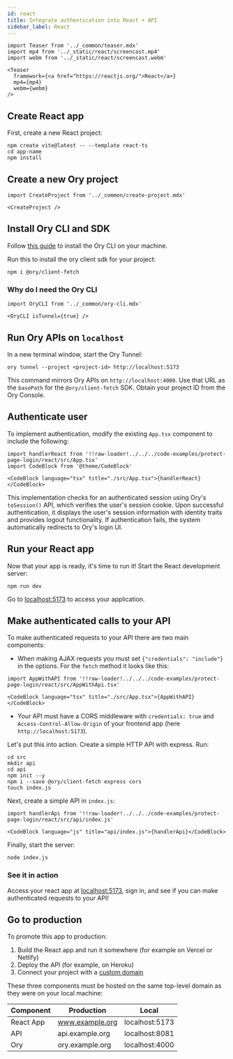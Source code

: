 ```yaml
---
id: react
title: Integrate authentication into React + API
sidebar_label: React
---
```


```mdx-code-block
import Teaser from '../_common/teaser.mdx'
import mp4 from '../_static/react/screencast.mp4'
import webm from '../_static/react/screencast.webm'

<Teaser
  framework={<a href="https://reactjs.org/">React</a>}
  mp4={mp4}
  webm={webm}
/>
```

## Create React app

First, create a new React project:

```shell
npm create vite@latest -- --template react-ts
cd app-name
npm install
```

## Create a new Ory project

```mdx-code-block
import CreateProject from '../_common/create-project.mdx'

<CreateProject />
```

## Install Ory CLI and SDK

Follow [this guide](../../guides/cli/01_installation.mdx) to install the Ory CLI on your machine.

Run this to install the ory client sdk for your project:

```shell
npm i @ory/client-fetch
```

### Why do I need the Ory CLI

```mdx-code-block
import OryCLI from '../_common/ory-cli.mdx'

<OryCLI isTunnel={true} />
```

## Run Ory APIs on `localhost`

In a new terminal window, start the Ory Tunnel:

```shell
ory tunnel --project <project-id> http://localhost:5173
```

This command mirrors Ory APIs on `http://localhost:4000`. Use that URL as the `basePath` for the `@ory/client-fetch` SDK. Obtain
your project ID from the Ory Console.

## Authenticate user

To implement authentication, modify the existing `App.tsx` component to include the following:

```mdx-code-block
import handlerReact from '!!raw-loader!../../../code-examples/protect-page-login/react/src/App.tsx'
import CodeBlock from '@theme/CodeBlock'

<CodeBlock language="tsx" title="./src/App.tsx">{handlerReact}</CodeBlock>
```

This implementation checks for an authenticated session using Ory's `toSession()` API, which verifies the user's session cookie.
Upon successful authentication, it displays the user's session information with identity traits and provides logout functionality.
If authentication fails, the system automatically redirects to Ory's login UI.

## Run your React app

Now that your app is ready, it's time to run it! Start the React development server:

```shell
npm run dev
```

Go to [localhost:5173](http://localhost:5173/) to access your application.

## Make authenticated calls to your API

To make authenticated requests to your API there are two main components:

- When making AJAX requests you must set `{"credentials": "include"}` in the options. For the `fetch` method it looks like this:

```mdx-code-block
import AppWithAPI from '!!raw-loader!../../../code-examples/protect-page-login/react/src/AppWithApi.tsx'

<CodeBlock language="tsx" title="./src/App.tsx">{AppWithAPI}</CodeBlock>
```

- Your API must have a CORS middleware with `credentials: true` and `Access-Control-Allow-Origin` of your frontend app (here
  `http://localhost:5173`).

Let's put this into action. Create a simple HTTP API with express. Run:

```shell
cd src
mkdir api
cd api
npm init --y
npm i --save @ory/client-fetch express cors
touch index.js
```

Next, create a simple API in `index.js`:

```mdx-code-block
import handlerApi from '!!raw-loader!../../../code-examples/protect-page-login/react/src/api/index.js'

<CodeBlock language="js" title="api/index.js">{handlerApi}</CodeBlock>
```

Finally, start the server:

```shell
node index.js
```

### See it in action

Access your react app at [localhost:5173](http://localhost:5173/), sign in, and see if you can make authenticated requests to your
API!

## Go to production

To promote this app to production:

1. Build the React app and run it somewhere (for example on Vercel or Netlify)
2. Deploy the API (for example, on Heroku)
3. Connect your project with a [custom domain](../../guides/custom-domains.mdx)

These three components must be hosted on the same top-level domain as they were on your local machine:

| Component | Production      | Local          |
| --------- | --------------- | -------------- |
| React App | www.example.org | localhost:5173 |
| API       | api.example.org | localhost:8081 |
| Ory       | ory.example.org | localhost:4000 |
